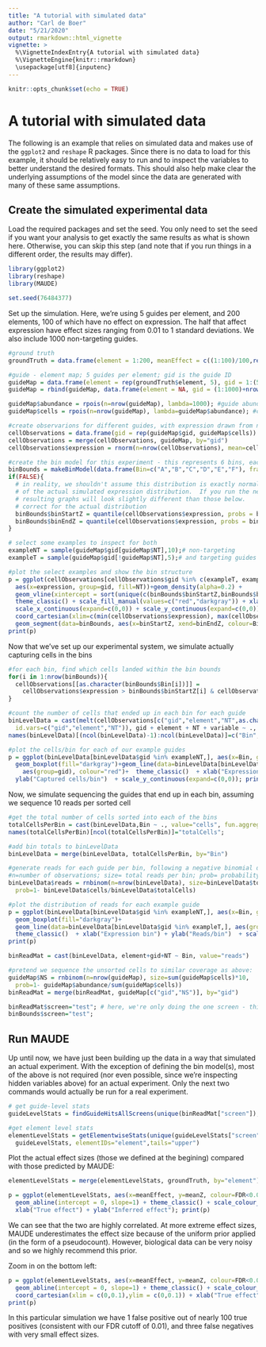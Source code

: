 ```yaml
---
title: "A tutorial with simulated data"
author: "Carl de Boer"
date: "5/21/2020"
output: rmarkdown::html_vignette
vignette: >
  %\VignetteIndexEntry{A tutorial with simulated data}
  %\VignetteEngine{knitr::rmarkdown}
  \usepackage[utf8]{inputenc}
---
```


```r
knitr::opts_chunk$set(echo = TRUE)
```

# A tutorial with simulated data

The following is an example that relies on simulated data and makes use of the `ggplot2` and `reshape` R packages.  Since there is no data to load for this example, it should be relatively easy to run and to inspect the variables to better understand the desired formats.  This should also help make clear the underlying assumptions of the model since the data are generated with many of these same assumptions.

## Create the simulated experimental data
Load the required packages and set the seed.  You only need to set the seed if you want your analysis to get exactly the same results as what is shown here.  Otherwise, you can skip this step (and note that if you run things in a different order, the results may differ).
```r
library(ggplot2)
library(reshape)
library(MAUDE)

set.seed(76484377)
```

Set up the simulation.  Here, we're using 5 guides per element, and 200 elements, 100 of which have no effect on expression.  The half that affect expression have effect sizes ranging from 0.01 to 1 standard deviations.  We also include 1000 non-targeting guides.
```r
#ground truth
groundTruth = data.frame(element = 1:200, meanEffect = c((1:100)/100,rep(0,100))) #targeting 200 elements, half of which do nothing

#guide - element map; 5 guides per element; gid is the guide ID
guideMap = data.frame(element = rep(groundTruth$element, 5), gid = 1:(5*nrow(groundTruth)), NT=FALSE, mean=rep(groundTruth$meanEffect, 5))
guideMap = rbind(guideMap, data.frame(element = NA, gid = (1:1000)+nrow(guideMap), NT=TRUE, mean=0)); # 1000 non-targeting guides

guideMap$abundance = rpois(n=nrow(guideMap), lambda=1000); #guide abundance drawing from a poisson distribution with mean=1000
guideMap$cells = rpois(n=nrow(guideMap), lambda=guideMap$abundance); #cell count drawing from a poisson distribution with mean the abundance from above

#create observarions for different guides, with expression drawn from normal(mean=mean, sd=1)
cellObservations = data.frame(gid = rep(guideMap$gid, guideMap$cells))
cellObservations = merge(cellObservations, guideMap, by="gid")
cellObservations$expression = rnorm(n=nrow(cellObservations), mean=cellObservations$mean);

#create the bin model for this experiment - this represents 6 bins, each of which are 10%, where A+B+C catch the bottom ~30% and D+E+F catch the top 30%; in an actual experiment, the true captured fractions should be used here. 
binBounds = makeBinModel(data.frame(Bin=c("A","B","C","D","E","F"), fraction=rep(0.1,6)))
if(FALSE){ 
  # in reality, we shouldn't assume this distribution is exactly normal - we can re-assign expression bin bounds based on quantiles 
  # of the actual simulated expression distribution.  If you run the next two lines, the answer will improve slightly, but the 
  # resulting graphs will look slightly different than those below.
  # correct for the actual distribution
  binBounds$binStartZ = quantile(cellObservations$expression, probs = binBounds$binStartQ);
  binBounds$binEndZ = quantile(cellObservations$expression, probs = binBounds$binEndQ);
}

# select some examples to inspect for both
exampleNT = sample(guideMap$gid[guideMap$NT],10);# non-targeting
exampleT = sample(guideMap$gid[!guideMap$NT],5);# and targeting guides

#plot the select examples and show the bin structure
p = ggplot(cellObservations[cellObservations$gid %in% c(exampleT, exampleNT),], 
  aes(x=expression, group=gid, fill=NT))+geom_density(alpha=0.2) + 
  geom_vline(xintercept = sort(unique(c(binBounds$binStartZ,binBounds$binEndZ))),colour="gray") + 
  theme_classic() + scale_fill_manual(values=c("red","darkgray")) + xlab("Target expression") + 
  scale_x_continuous(expand=c(0,0)) + scale_y_continuous(expand=c(0,0)) + 
  coord_cartesian(xlim=c(min(cellObservations$expression), max(cellObservations$expression)))+ 
  geom_segment(data=binBounds, aes(x=binStartZ, xend=binEndZ, colour=Bin, y=0, yend=0), size=5, inherit.aes = FALSE); 
print(p)
```


Now that we've set up our experimental system, we simulate actually capturing cells in the bins
```r
#for each bin, find which cells landed within the bin bounds
for(i in 1:nrow(binBounds)){
  cellObservations[[as.character(binBounds$Bin[i])]] = 
    cellObservations$expression > binBounds$binStartZ[i] & cellObservations$expression < binBounds$binEndZ[i];
}

#count the number of cells that ended up in each bin for each guide
binLevelData = cast(melt(cellObservations[c("gid","element","NT",as.character(binBounds$Bin))], 
  id.vars=c("gid","element","NT")), gid + element + NT + variable ~ ., fun.aggregate = sum)
names(binLevelData)[(ncol(binLevelData)-1):ncol(binLevelData)]=c("Bin","cells");

#plot the cells/bin for each of our example guides
p = ggplot(binLevelData[binLevelData$gid %in% exampleNT,], aes(x=Bin, group=Bin, y=cells)) +
  geom_boxplot(fill="darkgray")+geom_line(data=binLevelData[binLevelData$gid %in% exampleT,], 
    aes(group=gid), colour="red")+  theme_classic()  + xlab("Expression bin") + 
  ylab("Captured cells/bin")  + scale_y_continuous(expand=c(0,0)); print(p)
```

Now, we simulate sequencing the guides that end up in each bin, assuming we sequence 10 reads per sorted cell
```r
#get the total number of cells sorted into each of the bins
totalCellsPerBin = cast(binLevelData,Bin ~ ., value="cells", fun.aggregate = sum)
names(totalCellsPerBin)[ncol(totalCellsPerBin)]="totalCells";

#add bin totals to binLevelData
binLevelData = merge(binLevelData, totalCellsPerBin, by="Bin")

#generate reads for each guide per bin, following a negative binomial distribution
#n=number of observations; size= total reads per bin; prob= probability of not getting a read at each drawing
binLevelData$reads = rnbinom(n=nrow(binLevelData), size=binLevelData$totalCells*10, 
  prob=1- binLevelData$cells/binLevelData$totalCells)

#plot the distribution of reads for each example guide
p = ggplot(binLevelData[binLevelData$gid %in% exampleNT,], aes(x=Bin, group=Bin, y=reads)) +
  geom_boxplot(fill="darkgray")+
  geom_line(data=binLevelData[binLevelData$gid %in% exampleT,], aes(group=gid), colour="red")+  
  theme_classic()  + xlab("Expression bin") + ylab("Reads/bin")  + scale_y_continuous(expand=c(0,0)); 
print(p)
```


```r
binReadMat = cast(binLevelData, element+gid+NT ~ Bin, value="reads")

#pretend we sequence the unsorted cells to similar coverage as above:
guideMap$NS = rnbinom(n=nrow(guideMap), size=sum(guideMap$cells)*10, 
  prob=1- guideMap$abundance/sum(guideMap$cells))
binReadMat = merge(binReadMat, guideMap[c("gid","NS")], by="gid")

binReadMat$screen="test"; # here, we're only doing the one screen - this simulation
binBounds$screen="test";
```

## Run MAUDE

Up until now, we have just been building up the data in a way that simulated an actual experiment. With the exception of defining the bin model(s), most of the above is not required (nor even possible, since we're inspecting hidden variables above) for an actual experiment. Only the next two commands would actually be run for a real experiment.
```r
# get guide-level stats 
guideLevelStats = findGuideHitsAllScreens(unique(binReadMat["screen"]), binReadMat, binBounds)

#get element level stats
elementLevelStats = getElementwiseStats(unique(guideLevelStats["screen"]),
  guideLevelStats, elementIDs="element",tails="upper")
```

Plot the actual effect sizes (those we defined at the begining) compared with those predicted by MAUDE:
```r
elementLevelStats = merge(elementLevelStats, groundTruth, by="element")

p = ggplot(elementLevelStats, aes(x=meanEffect, y=meanZ, colour=FDR<0.01)) + geom_point()+
  geom_abline(intercept = 0, slope=1) + theme_classic() + scale_colour_manual(values=c("darkgray","red")) + 
  xlab("True effect") + ylab("Inferred effect"); print(p)
```

We can see that the two are highly correlated.  At more extreme effect sizes, MAUDE underestimates the effect size because of the uniform prior applied (in the form of a pseudocount).  However, biological data can be very noisy and so we highly recommend this prior.


Zoom in on the bottom left:
```r
p = ggplot(elementLevelStats, aes(x=meanEffect, y=meanZ, colour=FDR<0.01)) + geom_point()+
  geom_abline(intercept = 0, slope=1) + theme_classic() + scale_colour_manual(values=c("darkgray","red")) + 
  coord_cartesian(xlim = c(0,0.1),ylim = c(0,0.1)) + xlab("True effect") + ylab("Inferred effect"); 
print(p)
```

In this particular simulation we have 1 false positive out of nearly 100 true positives (consistent with our FDR cutoff of 0.01), and three false negatives with very small effect sizes.

